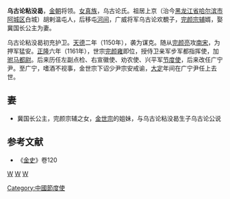 '''乌古论粘没曷'''，[[金朝|金朝]]将领。[[女真族|女真族]]，乌古论氏。祖居上京（治今[[黑龙江省|黑龙江省]][[哈尔滨市|哈尔滨市]][[阿城区|阿城区]]白城）胡剌温屯人，后移屯[[河间|河间]]，广威将军乌古论欢覩子，[[完颜宗辅|完颜宗辅]]婿，娶冀国长公主为妻。

乌古论粘没曷初充护卫。[[天德_(金朝)|天德]]二年（1150年），袭为谋克。随从[[完颜亮|完颜亮]]攻[[南宋|南宋]]，为押军猛安。[[正隆|正隆]]六年（1161年），世宗[[完颜雍|完颜雍]]即位，授侍卫亲军步军都指挥使，加[[驸马都尉|驸马都尉]]。后来历任左副点检、右宣徽使、劝农使、兴平军[[节度使|节度使]]，后来改任广宁尹。至广宁，嗜酒不视事，金世宗下诏少尹宗安戒谕，[[大定_(金朝)|大定]]年间在广宁尹任上去世。
==妻==
* 冀国长公主，完颜宗辅之女，[[金世宗|金世宗]]的姐妹，与乌古论粘没曷生子乌古论公说
==参考文献==
* 《[[金史|金史]]》卷120
[[分类:金朝中央官员|W]]
[[分类:金朝女真人|W]]
[[分类:金朝驸马|W]]
[[Category:中國節度使|Category:中國節度使]]